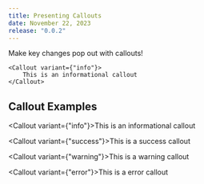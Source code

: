 ```yaml
---
title: Presenting Callouts
date: November 22, 2023
release: "0.0.2"
---
```


Make key changes pop out with callouts!

```mdx
<Callout variant={"info"}>
    This is an informational callout
</Callout>
```

## Callout Examples

<Callout variant={"info"}>This is an informational callout</Callout>

<Callout variant={"success"}>This is a success callout</Callout>

<Callout variant={"warning"}>This is a warning callout</Callout>

<Callout variant={"error"}>This is a error callout</Callout>


